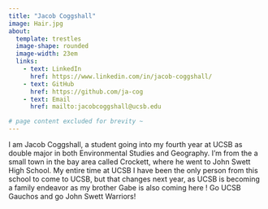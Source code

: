 ```yaml
---
title: "Jacob Coggshall"
image: Hair.jpg
about: 
  template: trestles
  image-shape: rounded
  image-width: 23em
  links:
    - text: LinkedIn
      href: https://www.linkedin.com/in/jacob-coggshall/
    - text: GitHub
      href: https://github.com/ja-cog
    - text: Email
      href: mailto:jacobcoggshall@ucsb.edu

# page content excluded for brevity ~
---
```


I am Jacob Coggshall, a student going into my fourth year at UCSB as double major in both Environmental Studies and Geography. I'm from the a small town in the bay area called Crockett, where he went to John Swett High School. My entire time at UCSB I have been the only person from this school to come to UCSB, but that changes next year, as UCSB is becoming a family endeavor as my brother Gabe is also coming here ! Go UCSB Gauchos and go John Swett Warriors!

```r

```

